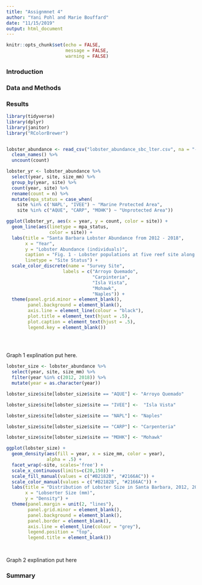 ```yaml
---
title: "Assignmnet 4"
author: "Yani Pohl and Marie Bouffard"
date: "11/15/2019"
output: html_document
---
```


```r
knitr::opts_chunk$set(echo = FALSE,
                      message = FALSE,
                      warning = FALSE)
```

### Introduction

### Data and Methods

### Results

```r

library(tidyverse)
library(dplyr)
library(janitor)
library("RColorBrewer")


lobster_abundance <- read_csv("lobster_abundance_sbc_lter.csv", na = "-99999") %>% 
  clean_names() %>% 
  uncount(count)

lobster_yr <- lobster_abundance %>% 
  select(year, site, size_mm) %>% 
  group_by(year, site) %>% 
  count(year, site) %>% 
  rename(count = n) %>% 
  mutate(mpa_status = case_when(
    site %in% c('NAPL', "IVEE") ~ "Marine Protected Area",
    site %in% c("AQUE", "CARP", "MOHK") ~ "Unprotected Area"))

ggplot(lobster_yr, aes(x = year, y = count, color = site)) +
  geom_line(aes(linetype = mpa_status, 
                color = site)) +
  labs(title = "Santa Barbara Lobster Abundance from 2012 - 2018",
       x = "Year",
       y = "Lobster Abundance (individuals)",
       caption = "Fig. 1 - Lobster populations at five reef site along the Santa Barbara coast between 2012 and 2018.\n  The two study reefs with marine protection stutus show the  largest increase in abundance\n  during this time period while the  three unprotected areas show slower increases.",
       linetype = "Site Status") +
  scale_color_discrete(name = "Survey Site", 
                     labels = c("Arroyo Quemado", 
                                "Carpinteria", 
                                "Isla Vista", 
                                "Mohawk", 
                                "Naples")) +
  theme(panel.grid.minor = element_blank(),
        panel.background = element_blank(), 
        axis.line = element_line(colour = "black"),
        plot.title = element_text(hjust = .5),
        plot.caption = element_text(hjust = .5),
        legend.key = element_blank())

        
  

```

Graph 1 explination put here. 





```r

lobster_size <- lobster_abundance %>% 
  select(year, site, size_mm) %>% 
  filter(year %in% c(2012, 2018)) %>% 
  mutate(year = as.character(year))

lobster_size$site[lobster_size$site == "AQUE"] <- "Arroyo Quemado"

lobster_size$site[lobster_size$site == "IVEE"] <-  "Isla Vista"

lobster_size$site[lobster_size$site == "NAPL"] <- "Naples"

lobster_size$site[lobster_size$site == "CARP"] <- "Carpenteria"

lobster_size$site[lobster_size$site == "MOHK"] <- "Mohawk"

ggplot(lobster_size) + 
  geom_density(aes(fill = year, x = size_mm, color = year),
               alpha = .5) +
  facet_wrap(~site, scales='free') +
  scale_x_continuous(limits=c(20,150)) +
  scale_fill_manual(values = c("#B2182B", "#2166AC")) +
  scale_color_manual(values = c("#B2182B", "#2166AC")) +
  labs(title = "Distribution of Lobster Size in Santa Barbara, 2012, 2018",
       x = "Lobserter Size (mm)",
       y = "Density") +
  theme(panel.margin = unit(2, "lines"),
        panel.grid.minor = element_blank(),
        panel.background = element_blank(),
        panel.border = element_blank(),
        axis.line = element_line(colour = "grey"),
        legend.position = "top",
        legend.title = element_blank())

    
```

Graph 2 explination put here



### Summary
